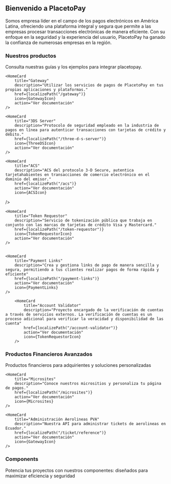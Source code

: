 


<HeroPattern />

## Bienvenido a PlacetoPay

Somos empresa líder en el campo de los pagos electrónicos en América Latina, ofreciendo una plataforma integral y segura que permite a las empresas procesar transacciones electrónicas de manera eficiente. Con su enfoque en la seguridad y la experiencia del usuario, PlacetoPay ha ganado la confianza de numerosas empresas en la región.

### Nuestros productos

Consulta nuestras guías y los ejemplos para integrar placetopay.

<div className="not-prose grid grid-cols-1 gap-4 border-gray-900/5 dark:border-white/5 sm:grid-cols-3">
    <HomeCard
        title="Web Checkout"
        description="Página de pagos prediseñada y optimizada para aumentar la tasa de conversión de tu negocio."
        href={localizePath("/checkout")}
        icon={CheckoutIcon}
        action="Ver documentación"
    />

    <HomeCard
        title="Gateway"
        description="Utilizar los servicios de pagos de PlacetoPay en tus propias aplicaciones y plataformas."
        href={localizePath("/gateway")}
        icon={GatewayIcon}
        action="Ver documentación"
    />

    <HomeCard
        title="3DS Server"
        description="Protocolo de seguridad empleado en la industria de pagos en línea para autenticar transacciones con tarjetas de crédito y débito."
        href={localizePath("/three-d-s-server")}
        icon={ThreeDSIcon}
        action="Ver documentación"
    />

    <HomeCard
        title="ACS"
        description="ACS del protocolo 3-D Secure, autentica tarjetahabientes en transacciones de comercio electrónico en el dominio del emisor."
        href={localizePath("/acs")}
        action="Ver documentación"
        icon={ACSIcon}
   />

    <HomeCard
        title="Token Requestor"
        description="Servicio de tokenización pública que trabaja en conjunto con las marcas de tarjetas de crédito Visa y Mastercard."
        href={localizePath("/token-requestor")}
        icon={TokenRequestorIcon}
        action="Ver documentación"
    />


    <HomeCard
        title="Payment Links"
        description="Crea y gestiona links de pago de manera sencilla y segura, permitiendo a tus clientes realizar pagos de forma rápida y eficiente"
        href={localizePath("/payment-links")}
        action="Ver documentación"
        icon={PaymentLinks}
    />

        <HomeCard
            title="Account Validator"
            description="Proyecto encargado de la verificación de cuentas a través de servicios externos. La verificación de cuentas es un proceso adicional para verificar la veracidad y disponibilidad de las cuenta"
            href={localizePath("/account-validator")}
            action="Ver documentación"
            icon={TokenRequestorIcon}
        />
</div>

### Productos Financieros Avanzados

Productos financieros para adquirientes y soluciones personalizadas

<div className="not-prose grid grid-cols-1 gap-4 border-gray-900/5 dark:border-white/5 sm:grid-cols-3">
    <HomeCard
        title="Core API"
        description="API para administrar el núcleo de tu aplicación en los servicios de PlacetoPay."
        href={localizePath("/core")}
        action="Ver documentación"
        icon={GatewayIcon}
    />

    <HomeCard
        title="Microsites"
        description="Conoce nuestros micrositios y personaliza tu página de pagos."
        href={localizePath("/microsites")}
        action="Ver documentación"
        icon={Microsites}
    />

    <HomeCard
        title="Administración Aerolineas PVA"
        description="Nuestra API para administrar tickets de aerolineas en Ecuador."
        href={localizePath("/ticket/reference")}
        action="Ver documentación"
        icon={GatewayIcon}
    />
</div>

### Components

Potencia tus proyectos con nuestros componentes: diseñados para maximizar eficiencia y seguridad

<div className="not-prose grid grid-cols-1 gap-4 border-gray-900/5 dark:border-white/5 sm:grid-cols-3">
    <HomeCard
        title="Pinpad SDK"
        description="SDK para gestionar el campo pinpad en tus aplicaciones."
        href={localizePath("/sdks/pinpad")}
        action="Ver documentación"
        icon={PinpadSDKIcon}
    />
</div>
